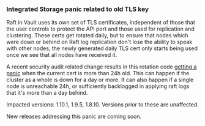 ### Integrated Storage panic related to old TLS key

Raft in Vault uses its own set of TLS certificates, independent of those that the user
controls to protect the API port and those used for replication and clustering. These
certs get rotated daily, but to ensure that nodes which were down or behind on Raft log
replication don't lose the ability to speak with other nodes, the newly generated daily
TLS cert only starts being used once we see that all nodes have received it.

A recent security audit related change results in this rotation code [getting a
panic](https://github.com/hashicorp/vault/issues/15147) when the current cert is
more than 24h old.  This can happen if the cluster as a whole is down for a day
or more. It can also happen if a single node is unreachable 24h, or sufficiently
backlogged in applying raft logs that it's more than a day behind.

Impacted versions: 1.10.1, 1.9.5, 1.8.10.  Versions prior to these are unaffected.

New releases addressing this panic are coming soon.
